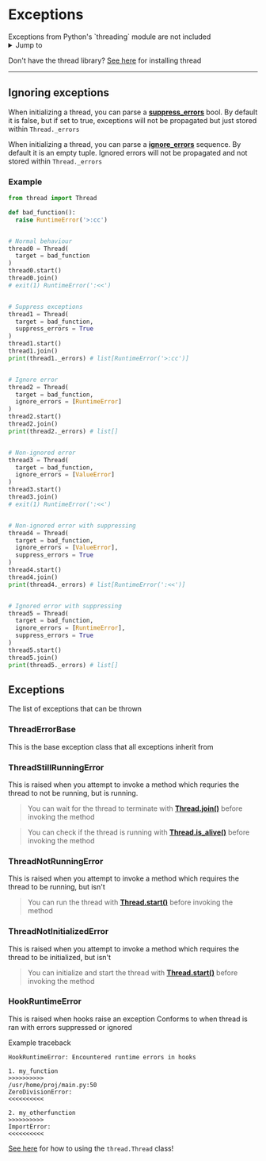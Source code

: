 
# Exceptions

<Callout type="info">
  Exceptions from Python's `threading` module are not included
</Callout>

<details>
  <summary>Jump to</summary>
  <ul>
    <li><a href='#ignoring-exceptions'> Ignoring Exceptions</a></li>
    <li><a href='#exceptions-1'> Exceptions </a></li>
  </ul>
</details>


Don't have the thread library? [See here](./getting-started.md) for installing thread

---

## Ignoring exceptions

When initializing a thread, you can parse a [**suppress_errors**](./threading.md#parameters) bool.
By default it is false, but if set to true, exceptions will not be propagated but just stored within `Thread._errors`

When initializing a thread, you can parse a [**ignore_errors**](./threading.md#parameters) sequence.
By default it is an empty tuple.
Ignored errors will not be propagated and not stored within `Thread._errors`



### Example
```py
from thread import Thread

def bad_function():
  raise RuntimeError('>:cc')


# Normal behaviour
thread0 = Thread(
  target = bad_function
)
thread0.start()
thread0.join()
# exit(1) RuntimeError(':<<')


# Suppress exceptions
thread1 = Thread(
  target = bad_function,
  suppress_errors = True
)
thread1.start()
thread1.join()
print(thread1._errors) # list[RuntimeError('>:cc')]


# Ignore error
thread2 = Thread(
  target = bad_function,
  ignore_errors = [RuntimeError]
)
thread2.start()
thread2.join()
print(thread2._errors) # list[]


# Non-ignored error
thread3 = Thread(
  target = bad_function,
  ignore_errors = [ValueError]
)
thread3.start()
thread3.join()
# exit(1) RuntimeError(':<<')


# Non-ignored error with suppressing
thread4 = Thread(
  target = bad_function,
  ignore_errors = [ValueError],
  suppress_errors = True
)
thread4.start()
thread4.join()
print(thread4._errors) # list[RuntimeError(':<<')]


# Ignored error with suppressing
thread5 = Thread(
  target = bad_function,
  ignore_errors = [RuntimeError],
  suppress_errors = True
)
thread5.start()
thread5.join()
print(thread5._errors) # list[]
```



## Exceptions

The list of exceptions that can be thrown



### ThreadErrorBase

This is the base exception class that all exceptions inherit from



### ThreadStillRunningError

This is raised when you attempt to invoke a method which requries the thread to not be running, but is running.
> You can wait for the thread to terminate with [**Thread.join()**](./threading.md#methods) before invoking the method

> You can check if the thread is running with [**Thread.is_alive()**](threading.md#methods) before invoking the method



### ThreadNotRunningError

This is raised when you attempt to invoke a method which requires the thread to be running, but isn't
> You can run the thread with [**Thread.start()**](threading.md#methods) before invoking the method



### ThreadNotInitializedError

This is raised when you attempt to invoke a method which requires the thread to be initialized, but isn't
> You can initialize and start the thread with [**Thread.start()**](threading.md#methods) before invoking the method



### HookRuntimeError

This is raised when hooks raise an exception
Conforms to when thread is ran with errors suppressed or ignored

Example traceback
```text
HookRuntimeError: Encountered runtime errors in hooks

1. my_function
>>>>>>>>>>
/usr/home/proj/main.py:50
ZeroDivisionError:
<<<<<<<<<<

2. my_otherfunction
>>>>>>>>>>
ImportError:
<<<<<<<<<<
```


[See here](./threading.md) for how to using the `thread.Thread` class!